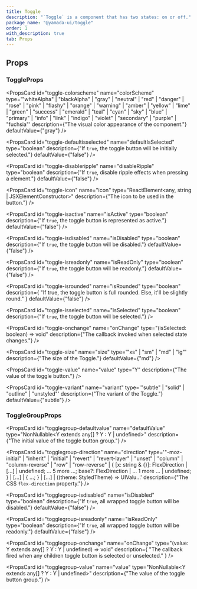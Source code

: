 ```yaml
---
title: Toggle
description: "`Toggle` is a component that has two states: on or off."
package_name: "@yamada-ui/toggle"
order: 1
with_description: true
tab: Props
---
```


## Props

### ToggleProps

<PropsCard id="toggle-_accept" name="_accept" type="CSSUIObject" />

<PropsCard id="toggle-_active" name="_active" type="CSSUIObject" />

<PropsCard id="toggle-_after" name="_after" type="CSSUIObject" />

<PropsCard id="toggle-_anylink" name="_anyLink" type="CSSUIObject" />

<PropsCard id="toggle-_autofill" name="_autofill" type="CSSUIObject" />

<PropsCard id="toggle-_backdrop" name="_backdrop" type="CSSUIObject" />

<PropsCard id="toggle-_before" name="_before" type="CSSUIObject" />

<PropsCard id="toggle-_between" name="_between" type="CSSUIObject" />

<PropsCard id="toggle-_blank" name="_blank" type="CSSUIObject" />

<PropsCard id="toggle-_checked" name="_checked" type="CSSUIObject" />

<PropsCard id="toggle-_cue" name="_cue" type="CSSUIObject" />

<PropsCard id="toggle-_cueregion" name="_cueRegion" type="CSSUIObject" />

<PropsCard id="toggle-_dark" name="_dark" type="CSSUIObject" />

<PropsCard id="toggle-_default" name="_default" type="CSSUIObject" />

<PropsCard id="toggle-_disabled" name="_disabled" type="CSSUIObject" />

<PropsCard id="toggle-_empty" name="_empty" type="CSSUIObject" />

<PropsCard id="toggle-_enabled" name="_enabled" type="CSSUIObject" />

<PropsCard id="toggle-_end" name="_end" type="CSSUIObject" />

<PropsCard id="toggle-_even" name="_even" type="CSSUIObject" />

<PropsCard id="toggle-_expanded" name="_expanded" type="CSSUIObject" />

<PropsCard id="toggle-_fileselector" name="_fileSelector" type="CSSUIObject" />

<PropsCard id="toggle-_filled" name="_filled" type="CSSUIObject" />

<PropsCard id="toggle-_first" name="_first" type="CSSUIObject" />

<PropsCard id="toggle-_firstletter" name="_firstLetter" type="CSSUIObject" />

<PropsCard id="toggle-_firstline" name="_firstLine" type="CSSUIObject" />

<PropsCard id="toggle-_focus" name="_focus" type="CSSUIObject" />

<PropsCard id="toggle-_focusvisible" name="_focusVisible" type="CSSUIObject" />

<PropsCard id="toggle-_focuswithin" name="_focusWithin" type="CSSUIObject" />

<PropsCard id="toggle-_fullscreen" name="_fullScreen" type="CSSUIObject" />

<PropsCard id="toggle-_grabbed" name="_grabbed" type="CSSUIObject" />

<PropsCard id="toggle-_groupaccept" name="_groupAccept" type="CSSUIObject" />

<PropsCard id="toggle-_groupactive" name="_groupActive" type="CSSUIObject" />

<PropsCard id="toggle-_groupblank" name="_groupBlank" type="CSSUIObject" />

<PropsCard id="toggle-_groupchecked" name="_groupChecked" type="CSSUIObject" />

<PropsCard
  id="toggle-_groupdisabled"
  name="_groupDisabled"
  type="CSSUIObject"
/>

<PropsCard id="toggle-_groupenabled" name="_groupEnabled" type="CSSUIObject" />

<PropsCard
  id="toggle-_groupexpanded"
  name="_groupExpanded"
  type="CSSUIObject"
/>

<PropsCard id="toggle-_groupfocus" name="_groupFocus" type="CSSUIObject" />

<PropsCard
  id="toggle-_groupfocusvisible"
  name="_groupFocusVisible"
  type="CSSUIObject"
/>

<PropsCard
  id="toggle-_groupfocuswithin"
  name="_groupFocusWithin"
  type="CSSUIObject"
/>

<PropsCard id="toggle-_groupgrabbed" name="_groupGrabbed" type="CSSUIObject" />

<PropsCard
  id="toggle-_grouphorizontal"
  name="_groupHorizontal"
  type="CSSUIObject"
/>

<PropsCard id="toggle-_grouphover" name="_groupHover" type="CSSUIObject" />

<PropsCard id="toggle-_groupidle" name="_groupIdle" type="CSSUIObject" />

<PropsCard id="toggle-_groupinvalid" name="_groupInvalid" type="CSSUIObject" />

<PropsCard id="toggle-_grouploaded" name="_groupLoaded" type="CSSUIObject" />

<PropsCard id="toggle-_grouploading" name="_groupLoading" type="CSSUIObject" />

<PropsCard
  id="toggle-_groupoptional"
  name="_groupOptional"
  type="CSSUIObject"
/>

<PropsCard
  id="toggle-_groupplaceholdershown"
  name="_groupPlaceholderShown"
  type="CSSUIObject"
/>

<PropsCard id="toggle-_grouppressed" name="_groupPressed" type="CSSUIObject" />

<PropsCard
  id="toggle-_groupreadonly"
  name="_groupReadOnly"
  type="CSSUIObject"
/>

<PropsCard
  id="toggle-_groupreadwrite"
  name="_groupReadWrite"
  type="CSSUIObject"
/>

<PropsCard id="toggle-_groupreject" name="_groupReject" type="CSSUIObject" />

<PropsCard
  id="toggle-_grouprequired"
  name="_groupRequired"
  type="CSSUIObject"
/>

<PropsCard
  id="toggle-_groupselected"
  name="_groupSelected"
  type="CSSUIObject"
/>

<PropsCard
  id="toggle-_groupuserinvalid"
  name="_groupUserInvalid"
  type="CSSUIObject"
/>

<PropsCard id="toggle-_groupvalid" name="_groupValid" type="CSSUIObject" />

<PropsCard
  id="toggle-_groupvertical"
  name="_groupVertical"
  type="CSSUIObject"
/>

<PropsCard id="toggle-_hidden" name="_hidden" type="CSSUIObject" />

<PropsCard id="toggle-_holiday" name="_holiday" type="CSSUIObject" />

<PropsCard id="toggle-_horizontal" name="_horizontal" type="CSSUIObject" />

<PropsCard id="toggle-_hover" name="_hover" type="CSSUIObject" />

<PropsCard id="toggle-_idle" name="_idle" type="CSSUIObject" />

<PropsCard
  id="toggle-_indeterminate"
  name="_indeterminate"
  type="CSSUIObject"
/>

<PropsCard id="toggle-_inrange" name="_inRange" type="CSSUIObject" />

<PropsCard id="toggle-_invalid" name="_invalid" type="CSSUIObject" />

<PropsCard id="toggle-_last" name="_last" type="CSSUIObject" />

<PropsCard id="toggle-_light" name="_light" type="CSSUIObject" />

<PropsCard id="toggle-_link" name="_link" type="CSSUIObject" />

<PropsCard id="toggle-_loaded" name="_loaded" type="CSSUIObject" />

<PropsCard id="toggle-_loading" name="_loading" type="CSSUIObject" />

<PropsCard id="toggle-_marker" name="_marker" type="CSSUIObject" />

<PropsCard id="toggle-_mediadark" name="_mediaDark" type="CSSUIObject" />

<PropsCard id="toggle-_medialight" name="_mediaLight" type="CSSUIObject" />

<PropsCard
  id="toggle-_mediareducemotion"
  name="_mediaReduceMotion"
  type="CSSUIObject"
/>

<PropsCard id="toggle-_modal" name="_modal" type="CSSUIObject" />

<PropsCard id="toggle-_nativeactive" name="_nativeActive" type="CSSUIObject" />

<PropsCard
  id="toggle-_nativechecked"
  name="_nativeChecked"
  type="CSSUIObject"
/>

<PropsCard
  id="toggle-_nativedisabled"
  name="_nativeDisabled"
  type="CSSUIObject"
/>

<PropsCard id="toggle-_nativefocus" name="_nativeFocus" type="CSSUIObject" />

<PropsCard
  id="toggle-_nativefocusvisible"
  name="_nativeFocusVisible"
  type="CSSUIObject"
/>

<PropsCard
  id="toggle-_nativefocuswithin"
  name="_nativeFocusWithin"
  type="CSSUIObject"
/>

<PropsCard id="toggle-_nativehidden" name="_nativeHidden" type="CSSUIObject" />

<PropsCard id="toggle-_nativehover" name="_nativeHover" type="CSSUIObject" />

<PropsCard
  id="toggle-_nativereadonly"
  name="_nativeReadOnly"
  type="CSSUIObject"
/>

<PropsCard id="toggle-_nativetarget" name="_nativeTarget" type="CSSUIObject" />

<PropsCard id="toggle-_nativevalid" name="_nativeValid" type="CSSUIObject" />

<PropsCard id="toggle-_notfirst" name="_notFirst" type="CSSUIObject" />

<PropsCard id="toggle-_notlast" name="_notLast" type="CSSUIObject" />

<PropsCard id="toggle-_nottarget" name="_notTarget" type="CSSUIObject" />

<PropsCard id="toggle-_odd" name="_odd" type="CSSUIObject" />

<PropsCard id="toggle-_only" name="_only" type="CSSUIObject" />

<PropsCard id="toggle-_optional" name="_optional" type="CSSUIObject" />

<PropsCard id="toggle-_outrange" name="_outRange" type="CSSUIObject" />

<PropsCard id="toggle-_outside" name="_outside" type="CSSUIObject" />

<PropsCard id="toggle-_paused" name="_paused" type="CSSUIObject" />

<PropsCard id="toggle-_peeraccept" name="_peerAccept" type="CSSUIObject" />

<PropsCard id="toggle-_peeractive" name="_peerActive" type="CSSUIObject" />

<PropsCard id="toggle-_peerblank" name="_peerBlank" type="CSSUIObject" />

<PropsCard id="toggle-_peerchecked" name="_peerChecked" type="CSSUIObject" />

<PropsCard id="toggle-_peerdisabled" name="_peerDisabled" type="CSSUIObject" />

<PropsCard id="toggle-_peerenabled" name="_peerEnabled" type="CSSUIObject" />

<PropsCard id="toggle-_peerexpanded" name="_peerExpanded" type="CSSUIObject" />

<PropsCard id="toggle-_peerfocus" name="_peerFocus" type="CSSUIObject" />

<PropsCard
  id="toggle-_peerfocusvisible"
  name="_peerFocusVisible"
  type="CSSUIObject"
/>

<PropsCard
  id="toggle-_peerfocuswithin"
  name="_peerFocusWithin"
  type="CSSUIObject"
/>

<PropsCard id="toggle-_peergrabbed" name="_peerGrabbed" type="CSSUIObject" />

<PropsCard
  id="toggle-_peerhorizontal"
  name="_peerHorizontal"
  type="CSSUIObject"
/>

<PropsCard id="toggle-_peerhover" name="_peerHover" type="CSSUIObject" />

<PropsCard id="toggle-_peeridle" name="_peerIdle" type="CSSUIObject" />

<PropsCard id="toggle-_peerinvalid" name="_peerInvalid" type="CSSUIObject" />

<PropsCard id="toggle-_peerloaded" name="_peerLoaded" type="CSSUIObject" />

<PropsCard id="toggle-_peerloading" name="_peerLoading" type="CSSUIObject" />

<PropsCard id="toggle-_peeroptional" name="_peerOptional" type="CSSUIObject" />

<PropsCard
  id="toggle-_peerplaceholdershown"
  name="_peerPlaceholderShown"
  type="CSSUIObject"
/>

<PropsCard id="toggle-_peerpressed" name="_peerPressed" type="CSSUIObject" />

<PropsCard id="toggle-_peerreadonly" name="_peerReadOnly" type="CSSUIObject" />

<PropsCard
  id="toggle-_peerreadwrite"
  name="_peerReadWrite"
  type="CSSUIObject"
/>

<PropsCard id="toggle-_peerreject" name="_peerReject" type="CSSUIObject" />

<PropsCard id="toggle-_peerrequired" name="_peerRequired" type="CSSUIObject" />

<PropsCard id="toggle-_peerselected" name="_peerSelected" type="CSSUIObject" />

<PropsCard
  id="toggle-_peeruserinvalid"
  name="_peerUserInvalid"
  type="CSSUIObject"
/>

<PropsCard id="toggle-_peervalid" name="_peerValid" type="CSSUIObject" />

<PropsCard id="toggle-_peervertical" name="_peerVertical" type="CSSUIObject" />

<PropsCard id="toggle-_picture" name="_picture" type="CSSUIObject" />

<PropsCard id="toggle-_placeholder" name="_placeholder" type="CSSUIObject" />

<PropsCard
  id="toggle-_placeholdershown"
  name="_placeholderShown"
  type="CSSUIObject"
/>

<PropsCard id="toggle-_playing" name="_playing" type="CSSUIObject" />

<PropsCard id="toggle-_pressed" name="_pressed" type="CSSUIObject" />

<PropsCard id="toggle-_print" name="_print" type="CSSUIObject" />

<PropsCard id="toggle-_readonly" name="_readOnly" type="CSSUIObject" />

<PropsCard id="toggle-_readwrite" name="_readWrite" type="CSSUIObject" />

<PropsCard id="toggle-_reject" name="_reject" type="CSSUIObject" />

<PropsCard id="toggle-_required" name="_required" type="CSSUIObject" />

<PropsCard id="toggle-_ripple" name="_ripple" type="CSSUIObject" />

<PropsCard id="toggle-_scrollbar" name="_scrollbar" type="CSSUIObject" />

<PropsCard
  id="toggle-_scrollbarbutton"
  name="_scrollbarButton"
  type="CSSUIObject"
/>

<PropsCard
  id="toggle-_scrollbarcorner"
  name="_scrollbarCorner"
  type="CSSUIObject"
/>

<PropsCard
  id="toggle-_scrollbarthumb"
  name="_scrollbarThumb"
  type="CSSUIObject"
/>

<PropsCard
  id="toggle-_scrollbartrack"
  name="_scrollbarTrack"
  type="CSSUIObject"
/>

<PropsCard
  id="toggle-_scrollbartrackpiece"
  name="_scrollbarTrackPiece"
  type="CSSUIObject"
/>

<PropsCard id="toggle-_selected" name="_selected" type="CSSUIObject" />

<PropsCard id="toggle-_selection" name="_selection" type="CSSUIObject" />

<PropsCard id="toggle-_start" name="_start" type="CSSUIObject" />

<PropsCard id="toggle-_target" name="_target" type="CSSUIObject" />

<PropsCard id="toggle-_today" name="_today" type="CSSUIObject" />

<PropsCard id="toggle-_userinvalid" name="_userInvalid" type="CSSUIObject" />

<PropsCard id="toggle-_valid" name="_valid" type="CSSUIObject" />

<PropsCard id="toggle-_vertical" name="_vertical" type="CSSUIObject" />

<PropsCard id="toggle-_visited" name="_visited" type="CSSUIObject" />

<PropsCard id="toggle-_weekend" name="_weekend" type="CSSUIObject" />

<PropsCard
  id="toggle-colorscheme"
  name="colorScheme"
  type='"whiteAlpha" | "blackAlpha" | "gray" | "neutral" | "red" | "danger" | "rose" | "pink" | "flashy" | "orange" | "warning" | "amber" | "yellow" | "lime" | "green" | "success" | "emerald" | "teal" | "cyan" | "sky" | "blue" | "primary" | "info" | "link" | "indigo" | "violet" | "secondary" | "purple" | "fuchsia"'
  description={"The visual color appearance of the component."}
  defaultValue={"gray"}
/>

<PropsCard
  id="toggle-defaultisselected"
  name="defaultIsSelected"
  type="boolean"
  description={"If `true`, the toggle button will be initially selected."}
  defaultValue={"false"}
/>

<PropsCard
  id="toggle-disableripple"
  name="disableRipple"
  type="boolean"
  description={"If `true`, disable ripple effects when pressing a element."}
  defaultValue={"false"}
/>

<PropsCard
  id="toggle-icon"
  name="icon"
  type="ReactElement<any, string | JSXElementConstructor<any>>"
  description={"The icon to be used in the button."}
/>

<PropsCard
  id="toggle-isactive"
  name="isActive"
  type="boolean"
  description={"If `true`, the toggle button is represented as active."}
  defaultValue={"false"}
/>

<PropsCard
  id="toggle-isdisabled"
  name="isDisabled"
  type="boolean"
  description={"If `true`, the toggle button will be disabled."}
  defaultValue={"false"}
/>

<PropsCard
  id="toggle-isreadonly"
  name="isReadOnly"
  type="boolean"
  description={"If `true`, the toggle button will be readonly."}
  defaultValue={"false"}
/>

<PropsCard
  id="toggle-isrounded"
  name="isRounded"
  type="boolean"
  description={
    "If true, the toggle button is full rounded. Else, it'll be slightly round."
  }
  defaultValue={"false"}
/>

<PropsCard
  id="toggle-isselected"
  name="isSelected"
  type="boolean"
  description={"If `true`, the toggle button will be selected."}
/>

<PropsCard
  id="toggle-onchange"
  name="onChange"
  type="(isSelected: boolean) => void"
  description={"The callback invoked when selected state changes."}
/>

<PropsCard
  id="toggle-size"
  name="size"
  type='"xs" | "sm" | "md" | "lg"'
  description={"The size of the Toggle."}
  defaultValue={"md"}
/>

<PropsCard
  id="toggle-value"
  name="value"
  type="Y"
  description={"The value of the toggle button."}
/>

<PropsCard
  id="toggle-variant"
  name="variant"
  type='"subtle" | "solid" | "outline" | "unstyled"'
  description={"The variant of the Toggle."}
  defaultValue={"subtle"}
/>

### ToggleGroupProps

<PropsCard id="togglegroup-_accept" name="_accept" type="CSSUIObject" />

<PropsCard id="togglegroup-_active" name="_active" type="CSSUIObject" />

<PropsCard id="togglegroup-_after" name="_after" type="CSSUIObject" />

<PropsCard id="togglegroup-_anylink" name="_anyLink" type="CSSUIObject" />

<PropsCard id="togglegroup-_autofill" name="_autofill" type="CSSUIObject" />

<PropsCard id="togglegroup-_backdrop" name="_backdrop" type="CSSUIObject" />

<PropsCard id="togglegroup-_before" name="_before" type="CSSUIObject" />

<PropsCard id="togglegroup-_between" name="_between" type="CSSUIObject" />

<PropsCard id="togglegroup-_blank" name="_blank" type="CSSUIObject" />

<PropsCard id="togglegroup-_checked" name="_checked" type="CSSUIObject" />

<PropsCard id="togglegroup-_cue" name="_cue" type="CSSUIObject" />

<PropsCard id="togglegroup-_cueregion" name="_cueRegion" type="CSSUIObject" />

<PropsCard id="togglegroup-_dark" name="_dark" type="CSSUIObject" />

<PropsCard id="togglegroup-_default" name="_default" type="CSSUIObject" />

<PropsCard id="togglegroup-_disabled" name="_disabled" type="CSSUIObject" />

<PropsCard id="togglegroup-_empty" name="_empty" type="CSSUIObject" />

<PropsCard id="togglegroup-_enabled" name="_enabled" type="CSSUIObject" />

<PropsCard id="togglegroup-_end" name="_end" type="CSSUIObject" />

<PropsCard id="togglegroup-_even" name="_even" type="CSSUIObject" />

<PropsCard id="togglegroup-_expanded" name="_expanded" type="CSSUIObject" />

<PropsCard
  id="togglegroup-_fileselector"
  name="_fileSelector"
  type="CSSUIObject"
/>

<PropsCard id="togglegroup-_filled" name="_filled" type="CSSUIObject" />

<PropsCard id="togglegroup-_first" name="_first" type="CSSUIObject" />

<PropsCard
  id="togglegroup-_firstletter"
  name="_firstLetter"
  type="CSSUIObject"
/>

<PropsCard id="togglegroup-_firstline" name="_firstLine" type="CSSUIObject" />

<PropsCard id="togglegroup-_focus" name="_focus" type="CSSUIObject" />

<PropsCard
  id="togglegroup-_focusvisible"
  name="_focusVisible"
  type="CSSUIObject"
/>

<PropsCard
  id="togglegroup-_focuswithin"
  name="_focusWithin"
  type="CSSUIObject"
/>

<PropsCard id="togglegroup-_fullscreen" name="_fullScreen" type="CSSUIObject" />

<PropsCard id="togglegroup-_grabbed" name="_grabbed" type="CSSUIObject" />

<PropsCard
  id="togglegroup-_groupaccept"
  name="_groupAccept"
  type="CSSUIObject"
/>

<PropsCard
  id="togglegroup-_groupactive"
  name="_groupActive"
  type="CSSUIObject"
/>

<PropsCard id="togglegroup-_groupblank" name="_groupBlank" type="CSSUIObject" />

<PropsCard
  id="togglegroup-_groupchecked"
  name="_groupChecked"
  type="CSSUIObject"
/>

<PropsCard
  id="togglegroup-_groupdisabled"
  name="_groupDisabled"
  type="CSSUIObject"
/>

<PropsCard
  id="togglegroup-_groupenabled"
  name="_groupEnabled"
  type="CSSUIObject"
/>

<PropsCard
  id="togglegroup-_groupexpanded"
  name="_groupExpanded"
  type="CSSUIObject"
/>

<PropsCard id="togglegroup-_groupfocus" name="_groupFocus" type="CSSUIObject" />

<PropsCard
  id="togglegroup-_groupfocusvisible"
  name="_groupFocusVisible"
  type="CSSUIObject"
/>

<PropsCard
  id="togglegroup-_groupfocuswithin"
  name="_groupFocusWithin"
  type="CSSUIObject"
/>

<PropsCard
  id="togglegroup-_groupgrabbed"
  name="_groupGrabbed"
  type="CSSUIObject"
/>

<PropsCard
  id="togglegroup-_grouphorizontal"
  name="_groupHorizontal"
  type="CSSUIObject"
/>

<PropsCard id="togglegroup-_grouphover" name="_groupHover" type="CSSUIObject" />

<PropsCard id="togglegroup-_groupidle" name="_groupIdle" type="CSSUIObject" />

<PropsCard
  id="togglegroup-_groupinvalid"
  name="_groupInvalid"
  type="CSSUIObject"
/>

<PropsCard
  id="togglegroup-_grouploaded"
  name="_groupLoaded"
  type="CSSUIObject"
/>

<PropsCard
  id="togglegroup-_grouploading"
  name="_groupLoading"
  type="CSSUIObject"
/>

<PropsCard
  id="togglegroup-_groupoptional"
  name="_groupOptional"
  type="CSSUIObject"
/>

<PropsCard
  id="togglegroup-_groupplaceholdershown"
  name="_groupPlaceholderShown"
  type="CSSUIObject"
/>

<PropsCard
  id="togglegroup-_grouppressed"
  name="_groupPressed"
  type="CSSUIObject"
/>

<PropsCard
  id="togglegroup-_groupreadonly"
  name="_groupReadOnly"
  type="CSSUIObject"
/>

<PropsCard
  id="togglegroup-_groupreadwrite"
  name="_groupReadWrite"
  type="CSSUIObject"
/>

<PropsCard
  id="togglegroup-_groupreject"
  name="_groupReject"
  type="CSSUIObject"
/>

<PropsCard
  id="togglegroup-_grouprequired"
  name="_groupRequired"
  type="CSSUIObject"
/>

<PropsCard
  id="togglegroup-_groupselected"
  name="_groupSelected"
  type="CSSUIObject"
/>

<PropsCard
  id="togglegroup-_groupuserinvalid"
  name="_groupUserInvalid"
  type="CSSUIObject"
/>

<PropsCard id="togglegroup-_groupvalid" name="_groupValid" type="CSSUIObject" />

<PropsCard
  id="togglegroup-_groupvertical"
  name="_groupVertical"
  type="CSSUIObject"
/>

<PropsCard id="togglegroup-_hidden" name="_hidden" type="CSSUIObject" />

<PropsCard id="togglegroup-_holiday" name="_holiday" type="CSSUIObject" />

<PropsCard id="togglegroup-_horizontal" name="_horizontal" type="CSSUIObject" />

<PropsCard id="togglegroup-_hover" name="_hover" type="CSSUIObject" />

<PropsCard id="togglegroup-_idle" name="_idle" type="CSSUIObject" />

<PropsCard
  id="togglegroup-_indeterminate"
  name="_indeterminate"
  type="CSSUIObject"
/>

<PropsCard id="togglegroup-_inrange" name="_inRange" type="CSSUIObject" />

<PropsCard id="togglegroup-_invalid" name="_invalid" type="CSSUIObject" />

<PropsCard id="togglegroup-_last" name="_last" type="CSSUIObject" />

<PropsCard id="togglegroup-_light" name="_light" type="CSSUIObject" />

<PropsCard id="togglegroup-_link" name="_link" type="CSSUIObject" />

<PropsCard id="togglegroup-_loaded" name="_loaded" type="CSSUIObject" />

<PropsCard id="togglegroup-_loading" name="_loading" type="CSSUIObject" />

<PropsCard id="togglegroup-_marker" name="_marker" type="CSSUIObject" />

<PropsCard id="togglegroup-_mediadark" name="_mediaDark" type="CSSUIObject" />

<PropsCard id="togglegroup-_medialight" name="_mediaLight" type="CSSUIObject" />

<PropsCard
  id="togglegroup-_mediareducemotion"
  name="_mediaReduceMotion"
  type="CSSUIObject"
/>

<PropsCard id="togglegroup-_modal" name="_modal" type="CSSUIObject" />

<PropsCard
  id="togglegroup-_nativeactive"
  name="_nativeActive"
  type="CSSUIObject"
/>

<PropsCard
  id="togglegroup-_nativechecked"
  name="_nativeChecked"
  type="CSSUIObject"
/>

<PropsCard
  id="togglegroup-_nativedisabled"
  name="_nativeDisabled"
  type="CSSUIObject"
/>

<PropsCard
  id="togglegroup-_nativefocus"
  name="_nativeFocus"
  type="CSSUIObject"
/>

<PropsCard
  id="togglegroup-_nativefocusvisible"
  name="_nativeFocusVisible"
  type="CSSUIObject"
/>

<PropsCard
  id="togglegroup-_nativefocuswithin"
  name="_nativeFocusWithin"
  type="CSSUIObject"
/>

<PropsCard
  id="togglegroup-_nativehidden"
  name="_nativeHidden"
  type="CSSUIObject"
/>

<PropsCard
  id="togglegroup-_nativehover"
  name="_nativeHover"
  type="CSSUIObject"
/>

<PropsCard
  id="togglegroup-_nativereadonly"
  name="_nativeReadOnly"
  type="CSSUIObject"
/>

<PropsCard
  id="togglegroup-_nativetarget"
  name="_nativeTarget"
  type="CSSUIObject"
/>

<PropsCard
  id="togglegroup-_nativevalid"
  name="_nativeValid"
  type="CSSUIObject"
/>

<PropsCard id="togglegroup-_notfirst" name="_notFirst" type="CSSUIObject" />

<PropsCard id="togglegroup-_notlast" name="_notLast" type="CSSUIObject" />

<PropsCard id="togglegroup-_nottarget" name="_notTarget" type="CSSUIObject" />

<PropsCard id="togglegroup-_odd" name="_odd" type="CSSUIObject" />

<PropsCard id="togglegroup-_only" name="_only" type="CSSUIObject" />

<PropsCard id="togglegroup-_optional" name="_optional" type="CSSUIObject" />

<PropsCard id="togglegroup-_outrange" name="_outRange" type="CSSUIObject" />

<PropsCard id="togglegroup-_outside" name="_outside" type="CSSUIObject" />

<PropsCard id="togglegroup-_paused" name="_paused" type="CSSUIObject" />

<PropsCard id="togglegroup-_peeraccept" name="_peerAccept" type="CSSUIObject" />

<PropsCard id="togglegroup-_peeractive" name="_peerActive" type="CSSUIObject" />

<PropsCard id="togglegroup-_peerblank" name="_peerBlank" type="CSSUIObject" />

<PropsCard
  id="togglegroup-_peerchecked"
  name="_peerChecked"
  type="CSSUIObject"
/>

<PropsCard
  id="togglegroup-_peerdisabled"
  name="_peerDisabled"
  type="CSSUIObject"
/>

<PropsCard
  id="togglegroup-_peerenabled"
  name="_peerEnabled"
  type="CSSUIObject"
/>

<PropsCard
  id="togglegroup-_peerexpanded"
  name="_peerExpanded"
  type="CSSUIObject"
/>

<PropsCard id="togglegroup-_peerfocus" name="_peerFocus" type="CSSUIObject" />

<PropsCard
  id="togglegroup-_peerfocusvisible"
  name="_peerFocusVisible"
  type="CSSUIObject"
/>

<PropsCard
  id="togglegroup-_peerfocuswithin"
  name="_peerFocusWithin"
  type="CSSUIObject"
/>

<PropsCard
  id="togglegroup-_peergrabbed"
  name="_peerGrabbed"
  type="CSSUIObject"
/>

<PropsCard
  id="togglegroup-_peerhorizontal"
  name="_peerHorizontal"
  type="CSSUIObject"
/>

<PropsCard id="togglegroup-_peerhover" name="_peerHover" type="CSSUIObject" />

<PropsCard id="togglegroup-_peeridle" name="_peerIdle" type="CSSUIObject" />

<PropsCard
  id="togglegroup-_peerinvalid"
  name="_peerInvalid"
  type="CSSUIObject"
/>

<PropsCard id="togglegroup-_peerloaded" name="_peerLoaded" type="CSSUIObject" />

<PropsCard
  id="togglegroup-_peerloading"
  name="_peerLoading"
  type="CSSUIObject"
/>

<PropsCard
  id="togglegroup-_peeroptional"
  name="_peerOptional"
  type="CSSUIObject"
/>

<PropsCard
  id="togglegroup-_peerplaceholdershown"
  name="_peerPlaceholderShown"
  type="CSSUIObject"
/>

<PropsCard
  id="togglegroup-_peerpressed"
  name="_peerPressed"
  type="CSSUIObject"
/>

<PropsCard
  id="togglegroup-_peerreadonly"
  name="_peerReadOnly"
  type="CSSUIObject"
/>

<PropsCard
  id="togglegroup-_peerreadwrite"
  name="_peerReadWrite"
  type="CSSUIObject"
/>

<PropsCard id="togglegroup-_peerreject" name="_peerReject" type="CSSUIObject" />

<PropsCard
  id="togglegroup-_peerrequired"
  name="_peerRequired"
  type="CSSUIObject"
/>

<PropsCard
  id="togglegroup-_peerselected"
  name="_peerSelected"
  type="CSSUIObject"
/>

<PropsCard
  id="togglegroup-_peeruserinvalid"
  name="_peerUserInvalid"
  type="CSSUIObject"
/>

<PropsCard id="togglegroup-_peervalid" name="_peerValid" type="CSSUIObject" />

<PropsCard
  id="togglegroup-_peervertical"
  name="_peerVertical"
  type="CSSUIObject"
/>

<PropsCard id="togglegroup-_picture" name="_picture" type="CSSUIObject" />

<PropsCard
  id="togglegroup-_placeholder"
  name="_placeholder"
  type="CSSUIObject"
/>

<PropsCard
  id="togglegroup-_placeholdershown"
  name="_placeholderShown"
  type="CSSUIObject"
/>

<PropsCard id="togglegroup-_playing" name="_playing" type="CSSUIObject" />

<PropsCard id="togglegroup-_pressed" name="_pressed" type="CSSUIObject" />

<PropsCard id="togglegroup-_print" name="_print" type="CSSUIObject" />

<PropsCard id="togglegroup-_readonly" name="_readOnly" type="CSSUIObject" />

<PropsCard id="togglegroup-_readwrite" name="_readWrite" type="CSSUIObject" />

<PropsCard id="togglegroup-_reject" name="_reject" type="CSSUIObject" />

<PropsCard id="togglegroup-_required" name="_required" type="CSSUIObject" />

<PropsCard id="togglegroup-_ripple" name="_ripple" type="CSSUIObject" />

<PropsCard id="togglegroup-_scrollbar" name="_scrollbar" type="CSSUIObject" />

<PropsCard
  id="togglegroup-_scrollbarbutton"
  name="_scrollbarButton"
  type="CSSUIObject"
/>

<PropsCard
  id="togglegroup-_scrollbarcorner"
  name="_scrollbarCorner"
  type="CSSUIObject"
/>

<PropsCard
  id="togglegroup-_scrollbarthumb"
  name="_scrollbarThumb"
  type="CSSUIObject"
/>

<PropsCard
  id="togglegroup-_scrollbartrack"
  name="_scrollbarTrack"
  type="CSSUIObject"
/>

<PropsCard
  id="togglegroup-_scrollbartrackpiece"
  name="_scrollbarTrackPiece"
  type="CSSUIObject"
/>

<PropsCard id="togglegroup-_selected" name="_selected" type="CSSUIObject" />

<PropsCard id="togglegroup-_selection" name="_selection" type="CSSUIObject" />

<PropsCard id="togglegroup-_start" name="_start" type="CSSUIObject" />

<PropsCard id="togglegroup-_target" name="_target" type="CSSUIObject" />

<PropsCard id="togglegroup-_today" name="_today" type="CSSUIObject" />

<PropsCard
  id="togglegroup-_userinvalid"
  name="_userInvalid"
  type="CSSUIObject"
/>

<PropsCard id="togglegroup-_valid" name="_valid" type="CSSUIObject" />

<PropsCard id="togglegroup-_vertical" name="_vertical" type="CSSUIObject" />

<PropsCard id="togglegroup-_visited" name="_visited" type="CSSUIObject" />

<PropsCard id="togglegroup-_weekend" name="_weekend" type="CSSUIObject" />

<PropsCard
  id="togglegroup-defaultvalue"
  name="defaultValue"
  type="NonNullable<Y extends any[] ? Y : Y | undefined>"
  description={"The initial value of the toggle button group."}
/>

<PropsCard
  id="togglegroup-direction"
  name="direction"
  type='"-moz-initial" | "inherit" | "initial" | "revert" | "revert-layer" | "unset" | "column" | "column-reverse" | "row" | "row-reverse" | { [x: string & {}]: FlexDirection | [...] | undefined; ... 5 more ...; base?: FlexDirection | ... 1 more ... | undefined; } | [...] | { ...; } | [...] | ((theme: StyledTheme) => UIValu...'
  description={"The CSS `flex-direction` property."}
/>

<PropsCard
  id="togglegroup-isdisabled"
  name="isDisabled"
  type="boolean"
  description={"If `true`, all wrapped toggle button will be disabled."}
  defaultValue={"false"}
/>

<PropsCard
  id="togglegroup-isreadonly"
  name="isReadOnly"
  type="boolean"
  description={"If `true`, all wrapped toggle button will be readonly."}
  defaultValue={"false"}
/>

<PropsCard
  id="togglegroup-onchange"
  name="onChange"
  type="(value: Y extends any[] ? Y : Y | undefined) => void"
  description={
    "The callback fired when any children toggle button is selected or unselected."
  }
/>

<PropsCard
  id="togglegroup-value"
  name="value"
  type="NonNullable<Y extends any[] ? Y : Y | undefined>"
  description={"The value of the toggle button group."}
/>
